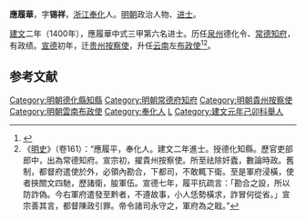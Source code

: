 '''應履華'''，字'''锡祥'''，[[浙江|浙江]][[奉化|奉化]]人。[[明朝|明朝]]政治人物、[[进士|进士]]。

[[建文|建文]]二年（1400年），應履華中式三甲第六名进士。历任[[泉州|泉州]]德化令、[[常德|常德]][[知府|知府]]，有政绩。[[宣德|宣德]]初年，迁[[贵州|贵州]][[按察使|按察使]]，升任[[云南|云南]]左[[布政使|布政使]]<ref>{{cite book | language = zh-hans | author = 潘荣胜 | coauthors =  | title = 《明清进士录》 | url =  | date = 2006年 | location =  | publisher = [[中华书局|中华书局]] | id =  | isbn = 9787101043501 | pages = 17页 }}</ref><ref>《[[明史|明史]]》（卷161）：“應履平，奉化人。建文二年進士。授德化知縣。歷官吏部郎中，出為常德知府。宣宗初，擢貴州按察使。所至祛除奸蠹，數論時政。舊制，都督府遣使於外，必領內勘合，下都司，不敢輒下衛。至是軍府浸橫，使者挾關文四馳，歷諸衛，朘軍伍。宣德七年，履平抗疏言：「勘合之設，所以防詐偽。今右軍府遣發至黔者，不遵故事，小人恁勢橫求，詐冒何從省。」宣宗善其言，都督陳政引罪。帝令諸司永守之，軍府為之戢。”</ref>。

==参考文献==
<div class="references-small">
<references />
</div>

{{明朝人物小作品}}
{{建文二年庚辰科殿試金榜}}
{{DEFAULTSORT:Ying應}}
[[Category:明朝德化縣知縣|Category:明朝德化縣知縣]]
[[Category:明朝常德府知府|Category:明朝常德府知府]]
[[Category:明朝貴州按察使|Category:明朝貴州按察使]]
[[Category:明朝雲南布政使|Category:明朝雲南布政使]]
[[Category:奉化人|Category:奉化人]]
[[Category:应姓|L]]
[[Category:建文元年己卯科舉人|Category:建文元年己卯科舉人]]